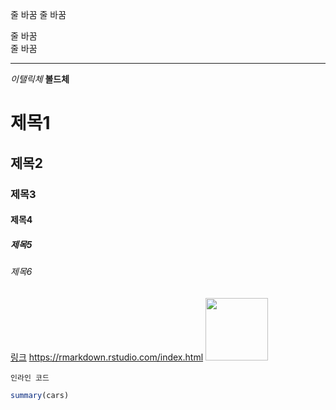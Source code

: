 <!--줄 바꿈-->
줄 바꿈
줄 바꿈

줄 바꿈  
줄 바꿈

***


<!--강조-->
*이탤릭체*
**볼드체**


<!--제목-->
# 제목1
## 제목2
### 제목3
#### 제목4
##### 제목5
###### 제목6


<!--링크-->
[링크](https://rmarkdown.rstudio.com/index.html)
<https://rmarkdown.rstudio.com/index.html>
![](C:/Rstudy/image.png){width=100px, height=100px}


<!--인라인 코드-->
`인라인 코드`


<!--코드 청크-->
```r
summary(cars)
```